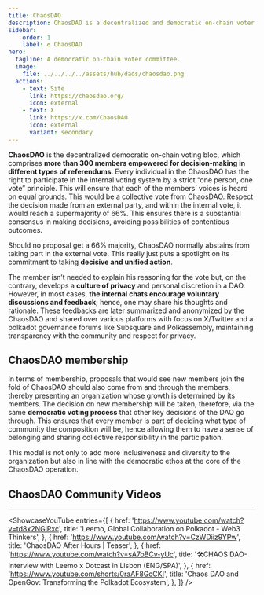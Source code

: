 ```yaml
---
title: ChaosDAO
description: ChaosDAO is a decentralized and democratic on-chain voter committee, consisting of over 300 members who are actively involved in the governance of Polkadot, Kusama, and various ecosystem projects.
sidebar:
    order: 1
    label: ✪ ChaosDAO
hero:
  tagline: A democratic on-chain voter committee.
  image: 
    file: ../../../../assets/hub/daos/chaosdao.png
  actions:
    - text: Site
      link: https://chaosdao.org/
      icon: external
    - text: X
      link: https://x.com/ChaosDAO
      icon: external
      variant: secondary
---
```



**ChaosDAO** is the decentralized democratic on-chain voting bloc, which comprises **more than 300 members empowered for decision-making in different types of referendums**. Every individual in the ChaosDAO has the right to participate in the internal voting system by a strict “one person, one vote” principle. This will ensure that each of the members’ voices is heard on equal grounds.
This would be a collective vote from ChaosDAO. Respect the decision made from an external party, and within the internal vote, it would reach a supermajority of 66%. This ensures there is a substantial consensus in making decisions, avoiding possibilities of contentious outcomes. 

Should no proposal get a 66% majority, ChaosDAO normally abstains from taking part in the external vote. This really just puts a spotlight on its commitment to taking **decisive and unified action**.

The member isn’t needed to explain his reasoning for the vote but, on the contrary, develops a **culture of privacy** and personal discretion in a DAO. However, in most cases, **the internal chats encourage voluntary discussions and feedback**; hence, one may share his thoughts and rationale.
These feedbacks are later summarized and anonymized by the ChaosDAO and shared over various platforms with focus on X/Twitter and a polkadot governance forums like Subsquare and Polkassembly, maintaining transparency with the community and respect for privacy.

## ChaosDAO membership
In terms of membership, proposals that would see new members join the fold of ChaosDAO should also come from and through the members, thereby presenting an organization whose growth is determined by its members. The decision on new membership will be taken, therefore, via the same **democratic voting process** that other key decisions of the DAO go through. This ensures that every member is part of deciding what type of community the composition will be, hence allowing them to have a sense of belonging and sharing collective responsibility in the participation.

This model is not only to add more inclusiveness and diversity to the organization but also in line with the democratic ethos at the core of the ChaosDAO operation.

## ChaosDAO Community Videos
------------
<ShowcaseYouTube
  entries={[
      {
      href: 'https://www.youtube.com/watch?v=td8x2NGlRxc',
      title: 'Leemo, Global Collaboration on Polkadot - Web3 Thinkers',
          },
              {
      href: 'https://www.youtube.com/watch?v=CzWDiiz9YPw',
      title: 'ChaosDAO After Hours | Teaser',
          },
              {
      href: 'https://www.youtube.com/watch?v=sA7oBCv-yUc',
      title: '🛠CHAOS DAO- Interview with Leemo x Dotcast in Lisbon (ENG/SPA)',
          },
    {
      href: 'https://www.youtube.com/shorts/0raAF8GcCKI',
      title: 'Chaos DAO and OpenGov: Transforming the Polkadot Ecosystem',
          },
  ]} />